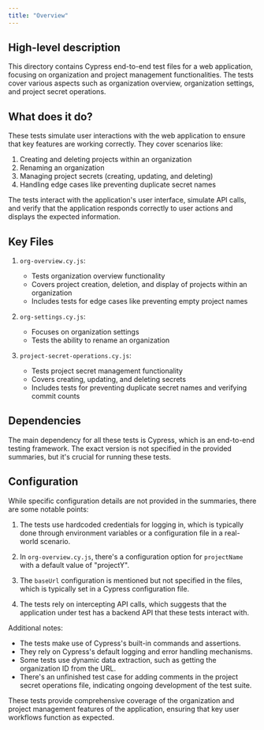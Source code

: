 ```yaml
---
title: "Overview"
---
```


## High-level description
This directory contains Cypress end-to-end test files for a web application, focusing on organization and project management functionalities. The tests cover various aspects such as organization overview, organization settings, and project secret operations.

## What does it do?
These tests simulate user interactions with the web application to ensure that key features are working correctly. They cover scenarios like:

1. Creating and deleting projects within an organization
2. Renaming an organization
3. Managing project secrets (creating, updating, and deleting)
4. Handling edge cases like preventing duplicate secret names

The tests interact with the application's user interface, simulate API calls, and verify that the application responds correctly to user actions and displays the expected information.

## Key Files

1. `org-overview.cy.js`:
   - Tests organization overview functionality
   - Covers project creation, deletion, and display of projects within an organization
   - Includes tests for edge cases like preventing empty project names

2. `org-settings.cy.js`:
   - Focuses on organization settings
   - Tests the ability to rename an organization

3. `project-secret-operations.cy.js`:
   - Tests project secret management functionality
   - Covers creating, updating, and deleting secrets
   - Includes tests for preventing duplicate secret names and verifying commit counts

## Dependencies
The main dependency for all these tests is Cypress, which is an end-to-end testing framework. The exact version is not specified in the provided summaries, but it's crucial for running these tests.

## Configuration
While specific configuration details are not provided in the summaries, there are some notable points:

1. The tests use hardcoded credentials for logging in, which is typically done through environment variables or a configuration file in a real-world scenario.

2. In `org-overview.cy.js`, there's a configuration option for `projectName` with a default value of "projectY".

3. The `baseUrl` configuration is mentioned but not specified in the files, which is typically set in a Cypress configuration file.

4. The tests rely on intercepting API calls, which suggests that the application under test has a backend API that these tests interact with.

Additional notes:

- The tests make use of Cypress's built-in commands and assertions.
- They rely on Cypress's default logging and error handling mechanisms.
- Some tests use dynamic data extraction, such as getting the organization ID from the URL.
- There's an unfinished test case for adding comments in the project secret operations file, indicating ongoing development of the test suite.

These tests provide comprehensive coverage of the organization and project management features of the application, ensuring that key user workflows function as expected.